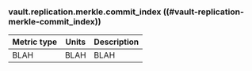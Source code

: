 ### vault.replication.merkle.commit_index ((#vault-replication-merkle-commit_index))

Metric type | Units | Description
----------- | ----- | -----------
BLAH     | BLAH    | BLAH